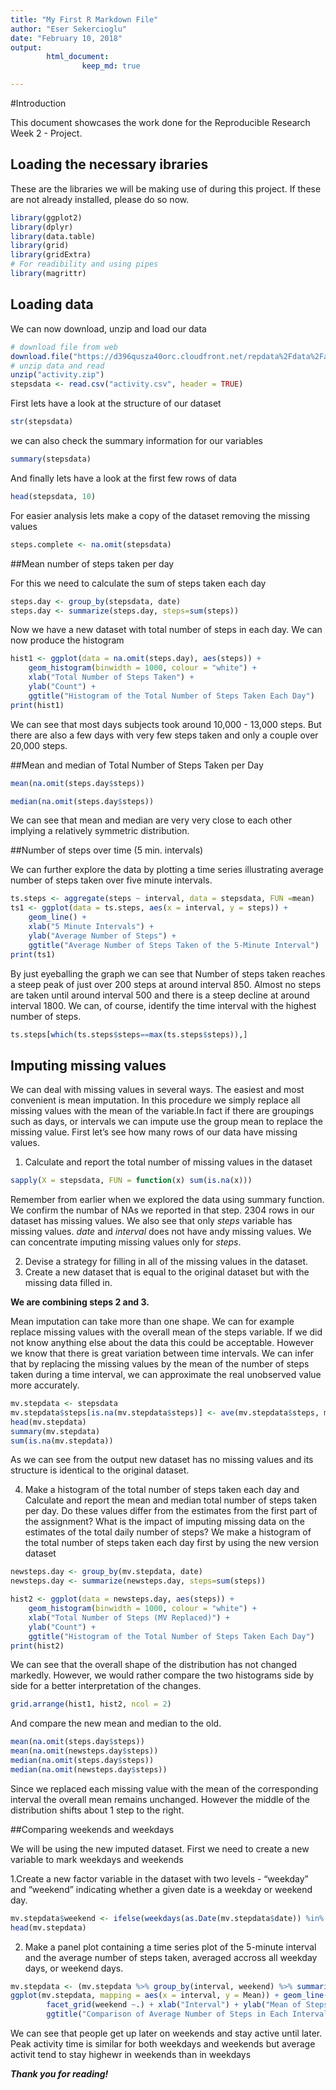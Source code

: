 ---
title: "My First R Markdown File"
author: "Eser Sekercioglu"
date: "February 10, 2018"
output: 
        html_document: 
                keep_md: true

---

#Introduction

This document showcases the work done for the Reproducible Research Week 2 - Project. 

## Loading the necessary ibraries 

These are the libraries we will be making use of during this project. If these are not already installed, please do so now.

```{r loading_libraries}
library(ggplot2)
library(dplyr)
library(data.table)
library(grid)
library(gridExtra)
# For readibility and using pipes
library(magrittr)
```

## Loading data

We can now download, unzip and load our data

```{r loadingdata}

# download file from web
download.file("https://d396qusza40orc.cloudfront.net/repdata%2Fdata%2Factivity.zip", destfile = "activity.zip", mode="wb")
# unzip data and read 
unzip("activity.zip")
stepsdata <- read.csv("activity.csv", header = TRUE)
```

First lets have a look at the structure of our dataset

```{r structure}
str(stepsdata)
```

we can also check the summary information for our variables

```{r summary}
summary(stepsdata)
```

And finally lets have a look at the first few rows of data

```{r head}
head(stepsdata, 10)
```

For easier analysis lets make a copy of the dataset removing the missing values

```{r missing}
steps.complete <- na.omit(stepsdata)
```

##Mean number of steps taken per day

For this we need to calculate the sum of steps taken each day

```{r stepsday}
steps.day <- group_by(stepsdata, date)
steps.day <- summarize(steps.day, steps=sum(steps))
```

Now we have a new dataset with total number of steps in each day. We can now produce the histogram

```{r histogram}
hist1 <- ggplot(data = na.omit(steps.day), aes(steps)) + 
    geom_histogram(binwidth = 1000, colour = "white") +
    xlab("Total Number of Steps Taken") +
    ylab("Count") +
    ggtitle("Histogram of the Total Number of Steps Taken Each Day")
print(hist1)
```

We can see that most days subjects took around 10,000 - 13,000 steps. But there are also a few days with very few steps taken and only a couple over 20,000 steps. 

##Mean and median of Total Number of Steps Taken per Day

```{r mean}
mean(na.omit(steps.day$steps))
```

```{r median}
median(na.omit(steps.day$steps))
```

We can see that mean and median are very very close to each other implying a relatively symmetric distribution.

##Number of steps over time (5 min. intervals)

We can further explore the data by plotting a time series illustrating average number of steps taken over five minute intervals.

```{r time series}
ts.steps <- aggregate(steps ~ interval, data = stepsdata, FUN =mean)
ts1 <- ggplot(data = ts.steps, aes(x = interval, y = steps)) + 
    geom_line() +
    xlab("5 Minute Intervals") + 
    ylab("Average Number of Steps") +
    ggtitle("Average Number of Steps Taken of the 5-Minute Interval")
print(ts1)
```

By just eyeballing the graph we can see that Number of steps taken reaches a steep peak of just over 200 steps at around interval 850. Almost no steps are taken until around interval 500 and there is a steep decline at around interval 1800. We can, of course, identify the time interval with the highest number of steps.

```{r maxinterval}
ts.steps[which(ts.steps$steps==max(ts.steps$steps)),]
```

## Imputing missing values

We can deal with missing values in several ways. The easiest and most convenient is mean imputation. In this procedure we simply replace all missing values with the mean of the variable.In fact if there are groupings such as days, or intervals we can impute use the group mean to replace the missing value. First let's see how many rows of our data have missing values.

1. Calculate and report the total number of missing values in the dataset

```{r missing values}
sapply(X = stepsdata, FUN = function(x) sum(is.na(x)))

```

Remember from earlier when we explored the data using summary function. We confirm the numbar of NAs we reported in that step. 2304 rows in our dataset has missing values. We also see that only *steps* variable has missing values. *date* and *interval* does not have andy missing values. We can concentrate imputing missing values only for *steps*.  

2. Devise a strategy for filling in all of the missing values in the dataset.
3. Create a new dataset that is equal to the original dataset but with the missing data filled in.

**We are combining steps 2 and 3.**

Mean imputation can take more than one shape. We can for example replace missing values with the overall mean of the steps variable. If we did not know anything else about the data this could be acceptable. However we know that there is great variation between time intervals. We can infer that by replacing the missing values by the mean of the number of steps taken during a time interval, we can approximate the real unobserved value more accurately.

```{r mean imputation}
mv.stepdata <- stepsdata
mv.stepdata$steps[is.na(mv.stepdata$steps)] <- ave(mv.stepdata$steps, mv.stepdata$interval, FUN=function(x) mean(x, na.rm=T))[is.na(mv.stepdata$steps)]
head(mv.stepdata)
summary(mv.stepdata)
sum(is.na(mv.stepdata))
```

As we can see from the output new dataset has no missing values and its structure is identical to the original dataset.

4. Make a histogram of the total number of steps taken each day and Calculate and report the mean and median total number of steps taken per day. Do these values differ from the estimates from the first part of the assignment? What is the impact of imputing missing data on the estimates of the total daily number of steps? We make a histogram of the total number of steps taken each day first by using the new version dataset

```{r stepsday_new}
newsteps.day <- group_by(mv.stepdata, date)
newsteps.day <- summarize(newsteps.day, steps=sum(steps))
```
```{r}
hist2 <- ggplot(data = newsteps.day, aes(steps)) + 
    geom_histogram(binwidth = 1000, colour = "white") +
    xlab("Total Number of Steps (MV Replaced)") +
    ylab("Count") +
    ggtitle("Histogram of the Total Number of Steps Taken Each Day")
print(hist2)
```

We can see that the overall shape of the distribution has not changed markedly. However, we would rather compare the two histograms side by side for a better interpretation of the changes.

```{r}
grid.arrange(hist1, hist2, ncol = 2)
```

And compare the new mean and median to the old.

```{r}
mean(na.omit(steps.day$steps))
mean(na.omit(newsteps.day$steps))
median(na.omit(steps.day$steps))
median(na.omit(newsteps.day$steps))
```

Since we replaced each missing value with the mean of the corresponding interval the overall mean remains unchanged. However the middle of the distribution shifts about 1 step to the right.

##Comparing weekends and weekdays

We will be using the new imputed dataset. First we need to create a new variable to mark weekdays and weekends

1.Create a new factor variable in the dataset with two levels - "weekday" and "weekend" indicating whether a given date is a weekday or weekend day.

```{r}
mv.stepdata$weekend <- ifelse(weekdays(as.Date(mv.stepdata$date)) %in% c("Monday", "Tuesday", "Wednesday", "Thursday", "Friday"), "Weekday", "Weekend")
head(mv.stepdata)
```

2. Make a panel plot containing a time series plot of the 5-minute interval and the average number of steps taken, averaged accross all weekday days, or weekend days.

```{r}
mv.stepdata <- (mv.stepdata %>% group_by(interval, weekend) %>% summarise(Mean = mean(steps)))
ggplot(mv.stepdata, mapping = aes(x = interval, y = Mean)) + geom_line() +
        facet_grid(weekend ~.) + xlab("Interval") + ylab("Mean of Steps") +
        ggtitle("Comparison of Average Number of Steps in Each Interval")
```

We can see that people get up later on weekends and stay active until later. Peak activity time is similar for both weekdays and weekends but average activit tend to stay highewr in weekends than in weekdays

***Thank you for reading!***
